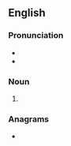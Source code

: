 {{also|Macs|mačs}}
==English==

===Pronunciation===
* {{IPA|en|/mæks/}}
* {{homophones|en|macks|max}}

===Noun===
{{head|en|noun form}}

# {{plural of|en|mac}}

===Anagrams===
* {{anagrams|en|a=acms|ACMs|CAMs|CASM|CSMA|M. A. Sc.|M.A.Sc.|MASc|SMAC|cams|masc|masc.|mcas|scam}}